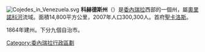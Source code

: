 {{Unreferenced |time=2009-05-16T11:27:06+00:00 }}
[[File:Cojedes_in_Venezuela.svg|right]]
'''科赫德斯州'''（{{lang-es|Estado Cojedes}}）是[[委內瑞拉|委內瑞拉]]西部的一個州，屬[[奧里諾科河|奧里諾科河]]流域。面積14,800平方公里，2007年人口300,300人。首府[[聖卡洛斯_(委內瑞拉)|聖卡洛斯]]。

1864年建州。下分九個自治市。
{{DEFAULTSORT:Cojedes}}
{{委內瑞拉行政區劃}}
{{Venezuela-geo-stub}}
[[Category:委內瑞拉行政區劃|Category:委內瑞拉行政區劃]]